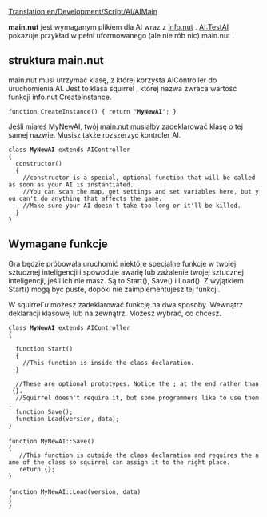[[Translation:en/Development/Script/AI/AIMain]]


<!--{{NoAI}}-->{{pl/NoAI}}

'''main.nut''' jest wymaganym plikiem dla AI wraz z [[pl/Development/Script/SI/AIInfo|info.nut]] . [[pl/Development/Script/SI/TestAI|AI:TestAI]] pokazuje przykład w pełni uformowanego (ale nie rób nic) main.nut .

==struktura main.nut ==
main.nut musi utrzymać klasę, z której korzysta AIController do uruchomienia AI. Jest to klasa squirrel , której nazwa zwraca wartość funkcji info.nut CreateInstance.

 function CreateInstance() { return "'''MyNewAI'''"; }


Jeśli miałeś MyNewAI, twój main.nut musiałby zadeklarować klasę o tej samej nazwie. Musisz także rozszerzyć kontroler AI.

 class '''MyNewAI''' extends AIController
 { 
   constructor()
   {
     //constructor is a special, optional function that will be called as soon as your AI is instantiated.
     //You can scan the map, get settings and set variables here, but you can't do anything that affects the game.
     //Make sure your AI doesn't take too long or it'll be killed.
   }
 }

==Wymagane funkcje==
Gra będzie próbowała uruchomić niektóre specjalne funkcje w twojej sztucznej inteligencji i spowoduje awarię lub zażalenie twojej sztucznej inteligencji, jeśli ich nie masz. Są to Start(), Save() i Load(). Z wyjątkiem Start() mogą być puste, dopóki nie zaimplementujesz tej funkcji.

W squirrel`''u'' możesz zadeklarować funkcję na dwa sposoby. Wewnątrz deklaracji klasowej lub na zewnątrz. Możesz wybrać, co chcesz.

 class '''MyNewAI''' extends AIController
 {
   
   function Start()
   {
     //This function is inside the class declaration.
   }
    
   //These are optional prototypes. Notice the ; at the end rather than {}.
   //Squirrel doesn't require it, but some programmers like to use them.
   function Save();
   function Load(version, data);
 }
 
 function MyNewAI::Save()
 {
    //This function is outside the class declaration and requires the name of the class so squirrel can assign it to the right place.
    return {};
 }
 
 function MyNewAI::Load(version, data)
 {
 }
